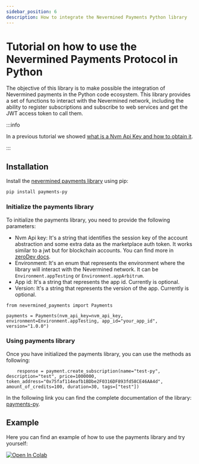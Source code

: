 ```yaml
---
sidebar_position: 6
description: How to integrate the Nevermined Payments Python library
---
```


# Tutorial on how to use the Nevermined Payments Protocol in Python

The objective of this library is to make possible the integration of Nevermined payments in the Python code ecosystem. This library provides a set of functions to interact with the Nevermined network, including the ability to register subscriptions and subscribe to web services and get the JWT access token to call them.

:::info
 
In a previous tutorial we showed [what is a Nvm Api Key and how to obtain it](nvm-api-keys).

:::

## Installation

Install the [nevermined payments library](https://pypi.org/project/payments-py/) using pip:

```
pip install payments-py
```

### Initialize the payments library

To initialize the payments library, you need to provide the following parameters:

- Nvm Api key: It's a string that identifies the session key of the account abstraction and some extra data as the marketplace auth token. It works similar to a jwt but for blockchain accounts. You can find more in [zeroDev docs](https://docs.zerodev.app/sdk/plugins/session-keys).
- Environment: It's an enum that represents the environment where the library will interact with the Nevermined network. It can be `Environment.appTesting` or `Environment.appArbitrum`.
- App id: It's a string that represents the app id. Currently is optional.
- Version: It's a string that represents the version of the app. Currently is optional.

```
from nevermined_payments import Payments

payments = Payments(nvm_api_key=nvm_api_key, environment=Environment.appTesting, app_id="your_app_id", version="1.0.0")

```


### Using payments library

Once you have initialized the payments library, you can use the methods as following:


```
    response = payment.create_subscription(name="test-py", description="test", price=1000000, token_address="0x75faf114eafb1BDbe2F0316DF893fd58CE46AA4d", amount_of_credits=100, duration=30, tags=["test"])
```

In the following link you can find the complete documentation of the library: [payments-py](https://nevermined-io.github.io/payments-py/). 

## Example

Here you can find an example of how to use the payments library and try yourself:


<a href="https://colab.research.google.com/drive/1mjvecOYHmplKxCCG1RBY56vAI4Bxvu0F" target="_parent"><img src="https://colab.research.google.com/assets/colab-badge.svg" alt="Open In Colab"/></a>


